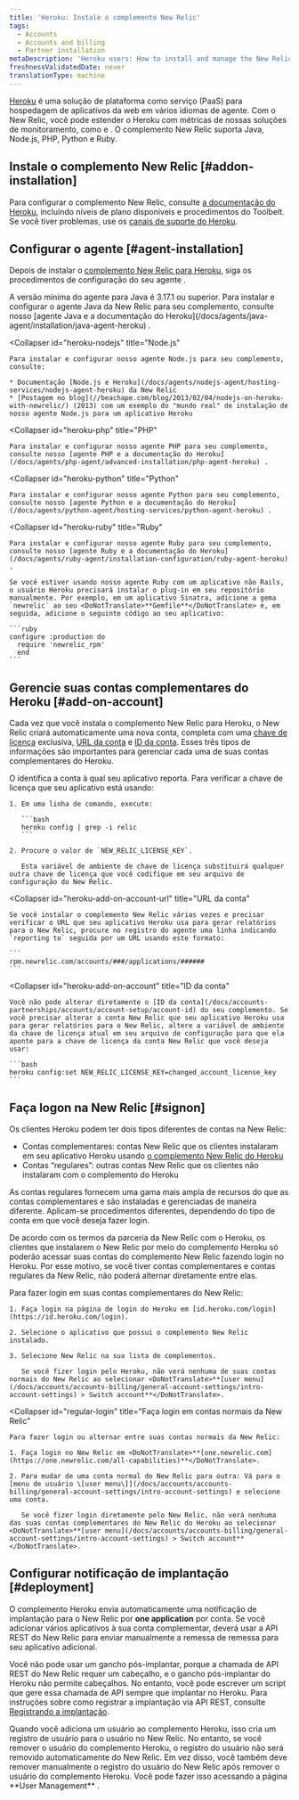```yaml
---
title: 'Heroku: Instale o complemento New Relic'
tags:
  - Accounts
  - Accounts and billing
  - Partner installation
metaDescription: 'Heroku users: How to install and manage the New Relic agent as an add-on account.'
freshnessValidatedDate: never
translationType: machine
---
```


[Heroku](https://devcenter.heroku.com/articles/newrelic) é uma solução de plataforma como serviço (PaaS) para hospedagem de aplicativos da web em vários idiomas de agente. Com o New Relic, você pode estender o Heroku com métricas de nossas soluções de monitoramento, como <InlinePopover type="apm"/>e <InlinePopover type="browser"/>. O complemento New Relic suporta Java, Node.js, PHP, Python e Ruby.

## Instale o complemento New Relic [#addon-installation]

Para configurar o complemento New Relic, consulte [a documentação do Heroku](https://devcenter.heroku.com/articles/newrelic), incluindo níveis de plano disponíveis e procedimentos do Toolbelt. Se você tiver problemas, use os [canais de suporte do Heroku](https://devcenter.heroku.com/articles/support-channels).

## Configurar o agente [#agent-installation]

Depois de instalar o [complemento New Relic para Heroku](https://devcenter.heroku.com/articles/newrelic), siga os procedimentos de configuração do seu agente <InlinePopover type="apm"/>.

<CollapserGroup>
  <Collapser
    id="heroku-java"
    title="Java"
  >
    A versão mínima do agente para Java é 3.17.1 ou superior. Para instalar e configurar o agente Java da New Relic para seu complemento, consulte nosso [agente Java e a documentação do Heroku](/docs/agents/java-agent/installation/java-agent-heroku) .
  </Collapser>

  <Collapser
    id="heroku-nodejs"
    title="Node.js"
  >
    Para instalar e configurar nosso agente Node.js para seu complemento, consulte:

    * Documentação [Node.js e Heroku](/docs/agents/nodejs-agent/hosting-services/nodejs-agent-heroku) da New Relic
    * [Postagem no blog](//beachape.com/blog/2013/02/04/nodejs-on-heroku-with-newrelic/) (2013) com um exemplo do "mundo real" de instalação de nosso agente Node.js para um aplicativo Heroku
  </Collapser>

  <Collapser
    id="heroku-php"
    title="PHP"
  >
    Para instalar e configurar nosso agente PHP para seu complemento, consulte nosso [agente PHP e a documentação do Heroku](/docs/agents/php-agent/advanced-installation/php-agent-heroku) .
  </Collapser>

  <Collapser
    id="heroku-python"
    title="Python"
  >
    Para instalar e configurar nosso agente Python para seu complemento, consulte nosso [agente Python e a documentação do Heroku](/docs/agents/python-agent/hosting-services/python-agent-heroku) .
  </Collapser>

  <Collapser
    id="heroku-ruby"
    title="Ruby"
  >
    Para instalar e configurar nosso agente Ruby para seu complemento, consulte nosso [agente Ruby e a documentação do Heroku](/docs/agents/ruby-agent/installation-configuration/ruby-agent-heroku) .

    Se você estiver usando nosso agente Ruby com um aplicativo não Rails, o usuário Heroku precisará instalar o plug-in em seu repositório manualmente. Por exemplo, em um aplicativo Sinatra, adicione a gema `newrelic` ao seu <DoNotTranslate>**Gemfile**</DoNotTranslate> e, em seguida, adicione o seguinte código ao seu aplicativo:

    ```ruby
    configure :production do
      require 'newrelic_rpm'
      end
    ```
  </Collapser>
</CollapserGroup>

## Gerencie suas contas complementares do Heroku [#add-on-account]

Cada vez que você instala o complemento New Relic para Heroku, o New Relic criará automaticamente uma nova conta, completa com uma [chave de licença](#heroku-add-on-license-key) exclusiva, [URL da conta](#heroku-add-on-account-url) e [ID da conta](#heroku-add-on-account). Esses três tipos de informações são importantes para gerenciar cada uma de suas contas complementares do Heroku.

<CollapserGroup>
  <Collapser
    id="heroku-add-on-license-key"
    title="chave de licença"
  >
    O <InlinePopover type="licenseKey"/>identifica a conta à qual seu aplicativo reporta. Para verificar a chave de licença que seu aplicativo está usando:

    1. Em uma linha de comando, execute:

       ```bash
       heroku config | grep -i relic
       ```

    2. Procure o valor de `NEW_RELIC_LICENSE_KEY`.

       Esta variável de ambiente de chave de licença substituirá qualquer outra chave de licença que você codifique em seu arquivo de configuração do New Relic.
  </Collapser>

  <Collapser
    id="heroku-add-on-account-url"
    title="URL da conta"
  >
    Se você instalar o complemento New Relic várias vezes e precisar verificar o URL que seu aplicativo Heroku usa para gerar relatórios para o New Relic, procure no registro do agente uma linha indicando `reporting to` seguida por um URL usando este formato:

    ```
    rpm.newrelic.com/accounts/###/applications/######
    ```
  </Collapser>

  <Collapser
    id="heroku-add-on-account"
    title="ID da conta"
  >
    Você não pode alterar diretamente o [ID da conta](/docs/accounts-partnerships/accounts/account-setup/account-id) do seu complemento. Se você precisar alterar a conta New Relic que seu aplicativo Heroku usa para gerar relatórios para o New Relic, altere a variável de ambiente da chave de licença atual em seu arquivo de configuração para que ela aponte para a chave de licença da conta New Relic que você deseja usar:

    ```bash
    heroku config:set NEW_RELIC_LICENSE_KEY=changed_account_license_key
    ```
  </Collapser>
</CollapserGroup>

## Faça logon na New Relic [#signon]

Os clientes Heroku podem ter dois tipos diferentes de contas na New Relic:

* Contas complementares: contas New Relic que os clientes instalaram em seu aplicativo Heroku usando [o complemento New Relic do Heroku](https://addons.heroku.com/newrelic)
* Contas “regulares”: outras contas New Relic que os clientes não instalaram com o complemento do Heroku

As contas regulares fornecem uma gama mais ampla de recursos do que as contas complementares e são instaladas e gerenciadas de maneira diferente. Aplicam-se procedimentos diferentes, dependendo do tipo de conta em que você deseja fazer login.

De acordo com os termos da parceria da New Relic com o Heroku, os clientes que instalarem o New Relic por meio do complemento Heroku só poderão acessar suas contas do complemento New Relic fazendo login no Heroku. Por esse motivo, se você tiver contas complementares e contas regulares da New Relic, não poderá alternar diretamente entre elas.

<CollapserGroup>
  <Collapser
    id="heroku-add-on-login"
    title="Faça login na conta complementar do New Relic por meio do Heroku"
  >
    Para fazer login em suas contas complementares do New Relic:

    1. Faça login na página de login do Heroku em [id.heroku.com/login](https://id.heroku.com/login).

    2. Selecione o aplicativo que possui o complemento New Relic instalado.

    3. Selecione New Relic na sua lista de complementos.

       Se você fizer login pelo Heroku, não verá nenhuma de suas contas normais do New Relic ao selecionar <DoNotTranslate>**[user menu](/docs/accounts/accounts-billing/general-account-settings/intro-account-settings) > Switch account**</DoNotTranslate>.
  </Collapser>

  <Collapser
    id="regular-login"
    title="Faça login em contas normais da New Relic"
  >
    Para fazer login ou alternar entre suas contas normais da New Relic:

    1. Faça login no New Relic em <DoNotTranslate>**[one.newrelic.com](https://one.newrelic.com/all-capabilities)**</DoNotTranslate>.

    2. Para mudar de uma conta normal do New Relic para outra: Vá para o [menu de usuário \[user menu\]](/docs/accounts/accounts-billing/general-account-settings/intro-account-settings) e selecione uma conta.

       Se você fizer login diretamente pelo New Relic, não verá nenhuma das suas contas complementares do New Relic do Heroku ao selecionar <DoNotTranslate>**[user menu](/docs/accounts/accounts-billing/general-account-settings/intro-account-settings) > Switch account**</DoNotTranslate>.
  </Collapser>
</CollapserGroup>

## Configurar notificação de implantação [#deployment]

O complemento Heroku envia automaticamente uma notificação de implantação para o New Relic por <DoNotTranslate>**one application**</DoNotTranslate> por conta. Se você adicionar vários aplicativos à sua conta complementar, deverá usar a API REST do New Relic para enviar manualmente a remessa de remessa para seu aplicativo adicional.

Você não pode usar um gancho pós-implantar, porque a chamada de API REST do New Relic requer um cabeçalho, e o gancho pós-implantar do Heroku não permite cabeçalhos. No entanto, você pode escrever um script que gere essa chamada de API sempre que implantar no Heroku. Para instruções sobre como registrar a implantação via API REST, consulte [Registrando a implantação](/docs/apm/new-relic-apm/maintenance/recording-deployments#api).

<Callout variant="important">
  Quando você adiciona um usuário ao complemento Heroku, isso cria um registro de usuário para o usuário no New Relic. No entanto, se você remover o usuário do complemento Heroku, o registro do usuário não será removido automaticamente do New Relic. Em vez disso, você também deve remover manualmente o registro do usuário do New Relic após remover o usuário do complemento Heroku. Você pode fazer isso acessando a página <DoNotTranslate>**User Management**</DoNotTranslate> .
</Callout>